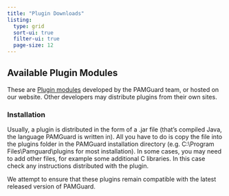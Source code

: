 ```yaml
---
title: "Plugin Downloads"
listing: 
  type: grid
  sort-ui: true
  filter-ui: true
  page-size: 12
---
```

## Available Plugin Modules

These are [Plugin modules](../pluginmodules.qmd) developed by the PAMGuard team, or hosted on our website. Other developers may distribute plugins from their own sites.

### Installation

Usually, a plugin is distributed in the form of a .jar file (that's compiled Java, the language PAMGuard is written in). All you have to do is copy the file into the plugins folder in the PAMGuard installation directory (e.g. C:\\Program Files\\Pamguard\\plugins for most installation). In some cases, you may need to add other files, for example some additional C libraries. In this case check any instructions distributed with the plugin.

We attempt to ensure that these plugins remain compatible with the latest released version of PAMGuard.
